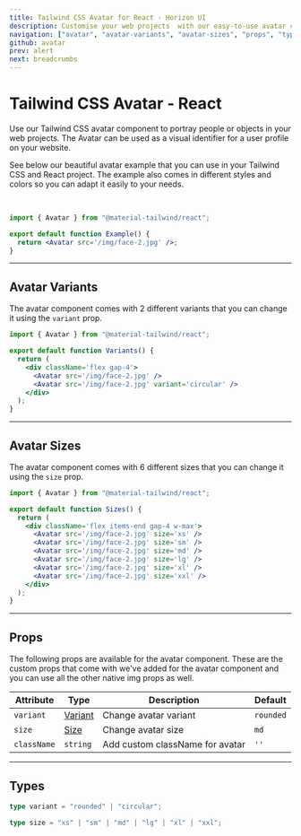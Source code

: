 ```yaml
---
title: Tailwind CSS Avatar for React - Horizon UI
description: Customise your web projects  with our easy-to-use avatar component for Tailwind CSS and React using Material Design guidelines.
navigation: ["avatar", "avatar-variants", "avatar-sizes", "props", "types"]
github: avatar
prev: alert
next: breadcrumbs
---
```


# Tailwind CSS Avatar - React

Use our Tailwind CSS avatar component to portray people or objects in your web projects. The Avatar can be used as a visual identifier for a user profile on your website.

See below our beautiful avatar example that you can use in your Tailwind CSS and React project. The example also comes in different styles and colors so you can adapt it easily to your needs.

<br />

<ComponentCard id='avatar'>
  <Avatar src='/img/face-2.jpg' />
</ComponentCard>

```jsx showLineNumbers {1, 4}
import { Avatar } from "@material-tailwind/react";

export default function Example() {
  return <Avatar src='/img/face-2.jpg' />;
}
```

---

## Avatar Variants

The avatar component comes with 2 different variants that you can change it using the <Code>variant</Code> prop.

<ComponentCard id='avatar-variants'>
  <div className='flex gap-4'>
    <Avatar src='/img/face-2.jpg' />
    <Avatar src='/img/face-2.jpg' variant='circular' />
  </div>
</ComponentCard>

```jsx showLineNumbers {6-7}
import { Avatar } from "@material-tailwind/react";

export default function Variants() {
  return (
    <div className='flex gap-4'>
      <Avatar src='/img/face-2.jpg' />
      <Avatar src='/img/face-2.jpg' variant='circular' />
    </div>
  );
}
```

---

## Avatar Sizes

The avatar component comes with 6 different sizes that you can change it using the <Code>size</Code> prop.

<ComponentCard id='avatar-sizes'>
  <div className='flex items-end gap-4 w-max'>
    <Avatar src='/img/face-2.jpg' size='xs' />
    <Avatar src='/img/face-2.jpg' size='sm' />
    <Avatar src='/img/face-2.jpg' size='md' />
    <Avatar src='/img/face-2.jpg' size='lg' />
    <Avatar src='/img/face-2.jpg' size='xl' />
    <Avatar src='/img/face-2.jpg' size='xxl' />
  </div>
</ComponentCard>

```jsx showLineNumbers {6-11}
import { Avatar } from "@material-tailwind/react";

export default function Sizes() {
  return (
    <div className='flex items-end gap-4 w-max'>
      <Avatar src='/img/face-2.jpg' size='xs' />
      <Avatar src='/img/face-2.jpg' size='sm' />
      <Avatar src='/img/face-2.jpg' size='md' />
      <Avatar src='/img/face-2.jpg' size='lg' />
      <Avatar src='/img/face-2.jpg' size='xl' />
      <Avatar src='/img/face-2.jpg' size='xxl' />
    </div>
  );
}
```

---

## Props

<span id='props' className='scroll-mt-48' />
The following props are available for the avatar component. These are the custom
props that come with we've added for the avatar component and you can use all the
other native img props as well.

| Attribute   | Type                      | Description                     | Default                    |
| ----------- | ------------------------- | ------------------------------- | -------------------------- |
| `variant`   | [Variant](#types)         | Change avatar variant           | <Code small>rounded</Code> |
| `size`      | [Size](#types)            | Change avatar size              | <Code small>md</Code>      |
| `className` | <Code small>string</Code> | Add custom className for avatar | `''`                       |

---

## Types

<span id='types' className='scroll-mt-48' />

```ts
type variant = "rounded" | "circular";
```

```ts
type size = "xs" | "sm" | "md" | "lg" | "xl" | "xxl";
```
